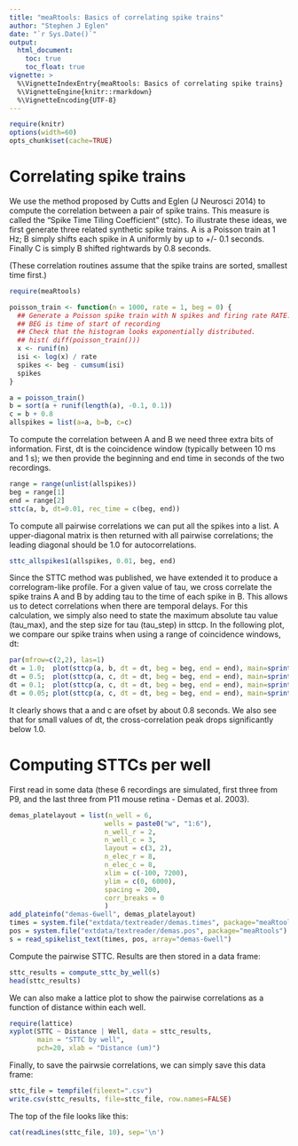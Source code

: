 ```yaml
---
title: "meaRtools: Basics of correlating spike trains"
author: "Stephen J Eglen"
date: "`r Sys.Date()`"
output:
  html_document:
    toc: true
    toc_float: true
vignette: >
  %\VignetteIndexEntry{meaRtools: Basics of correlating spike trains}
  %\VignetteEngine{knitr::rmarkdown}
  %\VignetteEncoding{UTF-8}
---
```


```r
require(knitr)
options(width=60)
opts_chunk$set(cache=TRUE)
```


# Correlating spike trains

We use the method proposed by Cutts and Eglen (J Neurosci 2014) to
compute the correlation between a pair of spike trains.  This measure
is called the "Spike Time Tiling Coefficient" (sttc).  To illustrate
these ideas, we first generate three related synthetic spike trains.
A is a Poisson train at 1 Hz; B simply shifts each spike in A
uniformly by up to +/- 0.1 seconds.  Finally C is simply B shifted
rightwards by 0.8 seconds.

(These correlation routines assume that the spike trains are sorted, smallest
time first.)


```r
require(meaRtools)
```

```r
poisson_train <- function(n = 1000, rate = 1, beg = 0) {
  ## Generate a Poisson spike train with N spikes and firing rate RATE.
  ## BEG is time of start of recording
  ## Check that the histogram looks exponentially distributed.
  ## hist( diff(poisson_train()))
  x <- runif(n)
  isi <- log(x) / rate
  spikes <- beg - cumsum(isi)
  spikes
}

a = poisson_train()
b = sort(a + runif(length(a), -0.1, 0.1))
c = b + 0.8
allspikes = list(a=a, b=b, c=c)
```

To compute the correlation between A and B we need three extra bits of
information.  First, dt is the coincidence window (typically between
10 ms and 1 s); we then provide the beginning and end time in seconds
of the two recordings.

```r
range = range(unlist(allspikes))
beg = range[1]
end = range[2]
sttc(a, b, dt=0.01, rec_time = c(beg, end))
```

To compute all pairwise correlations we can put all the spikes into a
list.  A upper-diagonal matrix is then returned with all pairwise
correlations; the leading diagonal should be 1.0 for autocorrelations.

```r
sttc_allspikes1(allspikes, 0.01, beg, end)
```

Since the STTC method was published, we have extended it to produce a
correlogram-like profile. For a given value of tau, we cross correlate
the spike trains A and B by adding tau to the time of each spike in B.
This allows us to detect correlations when there are temporal delays.
For this calculation, we simply also need to state the maximum
absolute tau value (tau_max), and the step size for tau (tau_step) in
sttcp.  In the following plot, we compare our spike trains when using
a range of coincidence windows, dt:


```r
par(mfrow=c(2,2), las=1)
dt = 1.0;  plot(sttcp(a, b, dt = dt, beg = beg, end = end), main=sprintf("a x b: dt = %.3f",dt))
dt = 0.5;  plot(sttcp(a, c, dt = dt, beg = beg, end = end), main=sprintf("a x c: dt = %.3f",dt))
dt = 0.1;  plot(sttcp(a, c, dt = dt, beg = beg, end = end), main=sprintf("a x c: dt = %.3f",dt))
dt = 0.05; plot(sttcp(a, c, dt = dt, beg = beg, end = end), main=sprintf("a x c: dt = %.3f",dt))
```

It clearly shows that a and c are ofset by about 0.8 seconds.  We also
see that for small values of dt, the cross-correlation peak drops
significantly below 1.0.

# Computing STTCs per well

First read in some data (these 6 recordings are simulated, first three
from P9, and the last three from P11 mouse retina - Demas et
al. 2003).


```r
demas_platelayout = list(n_well = 6,
                        wells = paste0("w", "1:6"),
                        n_well_r = 2,
                        n_well_c = 3,
                        layout = c(3, 2),
                        n_elec_r = 8,
                        n_elec_c = 8,
                        xlim = c(-100, 7200),
                        ylim = c(0, 6000),
                        spacing = 200,
                        corr_breaks = 0
                        )
add_plateinfo("demas-6well", demas_platelayout)
times = system.file("extdata/textreader/demas.times", package="meaRtools")
pos = system.file("extdata/textreader/demas.pos", package="meaRtools")
s = read_spikelist_text(times, pos, array="demas-6well")
```

Compute the pairwise STTC.  Results are then stored in a data frame:

```r
sttc_results = compute_sttc_by_well(s)
head(sttc_results)
```

We can also make a lattice plot to show the pairwise correlations as a
function of distance within each well.

```r
require(lattice)
xyplot(STTC ~ Distance | Well, data = sttc_results,
       main = "STTC by well",
       pch=20, xlab = "Distance (um)")
```

Finally, to save the pairwsie correlations, we can simply save this
data frame:


```r
sttc_file = tempfile(fileext=".csv")
write.csv(sttc_results, file=sttc_file, row.names=FALSE)
```

The top of the file looks like this:

```r
cat(readLines(sttc_file, 10), sep='\n')
```

<!--This file can be rendered using rmarkdown::render("sttc.Rmd")   -->
